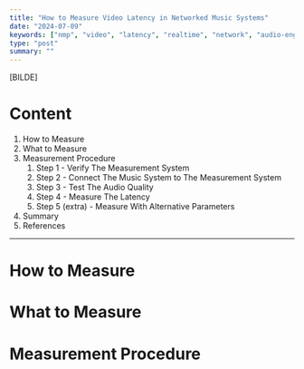 ```yaml
---
title: "How to Measure Video Latency in Networked Music Systems"
date: "2024-07-09"
keywords: ["nmp", "video", "latency", "realtime", "network", "audio-engineering", "synchronization", "analysis", "research", "telematic", "performance", "quality"]
type: "post"
summary: ""
---
```


[BILDE]

# Content

1. <MyLink href="#how-to-measure">How to Measure</MyLink>
2. <MyLink href="#what-to-measure">What to Measure</MyLink>
3. <MyLink href="#measurement-procedure">Measurement Procedure</MyLink>
   1. <MyLink href="###step-1-verify-the-measurement-system">Step 1 - Verify The Measurement System</MyLink>
   2. <MyLink href="###step-2-connect-the-music-system-to-the-measurement-system">Step 2 - Connect The Music System to The Measurement System</MyLink>
   3. <MyLink href="###step-3-test-the-audio-quality">Step 3 - Test The Audio Quality</MyLink>
   4. <MyLink href="###step-4-measure-the-latency">Step 4 - Measure The Latency</MyLink>
   5. <MyLink href="###step-5-(extra)-measure-with-alternative-parameters">Step 5 (extra) - Measure With Alternative Parameters</MyLink>
4. <MyLink href="#summary">Summary</MyLink>
5. <MyLink href="#references">References</MyLink>

---

# How to Measure

# What to Measure

# Measurement Procedure
